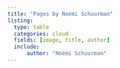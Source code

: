 ```yaml
---
title: "Pages by Noémi Schuurman"
listing:
  type: table
  categories: cloud
  fields: [image, title, author]
  include:
      author: "Noémi Schuurman"
---
```

